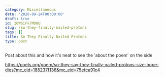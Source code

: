 ```yaml
---
category: Miscellaneous
date: '2020-09-24T00:00:00'
draft: true
id: 20WSiFk7MD8U
slug: /so-they-finally-nailed-protons
tags: []
title: So They Finally Nailed Protons
type: post
---
```


Post about this and how it's neat to see the 'about the poem' on the side

https://poets.org/poem/so-they-say-they-finally-nailed-protons-size-hope-dies?mc_cid=185237f136&mc_eid=75efca91c4